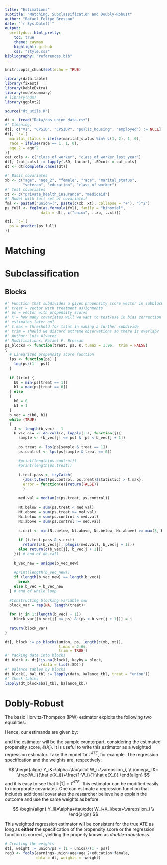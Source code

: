 ```yaml
---
title: "Estimations"
subtitle: "Matching, Subclassification and Doubly-Robust" 
author: "Rafael Felipe Bressan"
date: "`r Sys.Date()`"
output: 
  prettydoc::html_pretty:
    toc: true
    theme: cayman
    highlight: github
    css: "style.css"
bibliography: "references.bib"
---
```


```r
knitr::opts_chunk$set(echo = TRUE)
```

```r
library(data.table)
library(fixest)
library(kableExtra)
library(modelsummary)
# library(hdm)
library(ggplot2)
```

```r
source("dt_utils.R")
```

```r
dt <- fread("Data/cps_union_data.csv")
#' Cleaning.
dt[, c("V1", "CPSID", "CPSIDP", "public_housing", "employed") := NULL]
dt[, `:=`(
  marital_status = ifelse(marital_status %in% c(1, 2), 1, 0),
  race = ifelse(race == 1, 1, 0),
  age_2 = age^2
)]
cat_cols <- c("class_of_worker", "class_of_worker_last_year")
dt[, (cat_cols) := lapply(.SD, factor), .SDcols = cat_cols]
dt <- dt[complete.cases(dt)]
```

```r
#' Basic covariates
xb <- c("age", "age_2", "female", "race", "marital_status", 
        "veteran", "education", "class_of_worker")
#' Test covariates
xt <- c("private_health_insurance", "medicaid")
#' Model with full set of covariates!
fml <- paste0("union~(", paste(c(xb, xt), collapse = "+"), ")^2")
ps_full <- feglm(as.formula(fml), family = "binomial",
                data = dt[, c("union", ..xb, ..xt)])

dt[, `:=`(
  ps = predict(ps_full)
)]
```

# Matching

# Subclassification

## Blocks

```r
#' Function that subdivides a given propensity score vector in subblocks
#' treat = vector with treatment assignments
#' ps = vector with propensity scores
#' K = how many covariates will we want to test/use in bias correction of 
#' estimates later on? 
#' t.max = threshold for tstat in making a further subdivide 
#' trim = should we discard extreme observations so there is overlap?
#' Author: Luis Alvarez
#' Modifications: Rafael F. Bressan
ps_blocks <- function(treat, ps, K, t.max = 1.96,  trim = FALSE)
{
  # Linearized propensity score function
  lps <- function(ps) {
    log(ps/(1 - ps))
  }
  
  if (trim) {
    b0 = min(ps[treat == 1])
    b1 = max(ps[treat == 0])
  } else
  {
    b0 = 0
    b1 = 1
  }
  b_vec = c(b0, b1)
  while (TRUE)
  {
    J <- length(b_vec) - 1
    b_vec_new <- do.call(c, lapply(1:J, function(j){
      sample <- (b_vec[j] <= ps) & (ps < b_vec[j + 1])
      
      ps.treat <- lps(ps[sample & treat == 1])
      ps.control <- lps(ps[sample & treat == 0])
      
      #print(length(ps.control))
      #print(length(ps.treat))
      
      t.test.pass <- tryCatch(
        {abs(t.test(ps.control, ps.treat)$statistic) > t.max}, 
        error = function(e){return(FALSE)}
        )
      
      med.val = median(c(ps.treat, ps.control))
      
      Nt.below = sum(ps.treat < med.val)
      Nt.above = sum(ps.treat >= med.val)
      Nc.below = sum(ps.control < med.val)
      Nc.above = sum(ps.control >= med.val)
      
      s.crit <- min(Nt.below, Nt.above, Nc.below, Nc.above) >= max(3, K + 2)
      
      if (t.test.pass & s.crit)
        return(c(b_vec[j], plogis(med.val), b_vec[j + 1])) 
      else return(c(b_vec[j], b_vec[j + 1]))
    })) # end of do.call
    
    b_vec_new = unique(b_vec_new)
    
    #print(length(b_vec_new))
    if (length(b_vec_new) == length(b_vec))
      break 
    else b_vec = b_vec_new
  } # end of while loop
  
  #Constructing blocking variable now
  block_var = rep(NA, length(treat))
  
  for (j in 1:(length(b_vec) - 1))
    block_var[(b_vec[j] <= ps) & (ps < b_vec[j + 1])] = j
  
  return(block_var)
}
```

```r
dt[, block := ps_blocks(union, ps, length(c(xb, xt)), 
                        t.max = 2.66,
                        trim = TRUE)]
#' Packing data into blocks
dt_block <- dt[!is.na(block), keyby = block,
               .(data = list(.SD))]
#' Balance tables by blocks
dt_block[, bal_tbl := lapply(data, balance_tbl, treat = "union")]
#' Check tables
lapply(dt_block$bal_tbl, balance_kbl)
```

# Dobly-Robust

The basic Horvitz-Thompson (IPW) estimator exploits the following two equalities:


\begin{equation}
\mathbb{E}\left[\frac{Y_{i}\cdot W_{i}  }{e\left(X_{i}\right)}\right]=\mathbb{E}\left[Y_{i}(1)\right] \quad \text { and } \quad \mathbb{E}\left[\frac{Y_{i} \cdot\left(1-W_{i}\right) }{1-e\left(X_{i}\right)}\right]=\mathbb{E}\left[Y_{i}(0)\right]
\end{equation}

Hence, our estimands are given by:


\begin{align}
\tau^{ATE}=\mathbb{E}\left[Y_{i}(1)-Y_{i}(0)\right]&=\mathbb{E}\left[\frac{Y_{i} \cdot W_{i}}{e(X_i)}-\frac{Y_{i} \cdot\left(1-W_{i}\right)}{1-e(X_i)}\right] \\
\tau^{ATT}=\mathbb{E}\left[Y_{i}(1)-Y_{i}(0) \mid W_{i}=1\right]&=\mathbb{E}\left[\frac{Y_{i} \cdot W_{i}}{\mathbb{P}\left[W_{i}=1\right]}-\frac{Y_{i} \cdot\left(1-W_{i}\right) \cdot e(X_i)}{\mathbb{P}\left[W_{i}=1\right]\left(1-e(X_i)\right)}\right]
\end{align}


and the estimator will be the sample counterpart, considering the estimated propensity score, $\hat e(X_i)$. It is useful to write this estimator as a weighted regression estimator. Take the model for $\tau^{ATE}$, for example. The regression specification and the weights are, respectively:

$$
\begin{align}
Y_i&=\alpha+\tau\cdot W_i+\varepsilon_i, \\
\omega_i &= \frac{W_i}{\hat e(X_i)}+\frac{1-W_i}{1-\hat e(X_i)}
\end{align}
$$
and it is easy to see that $\mathbb{E}[\hat\tau] = \tau^{ATE}$. This estimator can be modified easily to incorporate covariates. One can estimate a regression function that includes additional covariates the researcher believe help explain the outcome and use the same weights as before.

$$
\begin{align}
Y_i&=\alpha+\tau\cdot W_i+X_i\beta+\varepsilon_i \\
\end{align}
$$

This weighted regression estimator will be consistent for the true ATE as long as **either** the specification of the propensity score or the regression function is correct, yielding the property known as _double-robustness_.

```r
# Creating the weights
dt[, weight := union/ps + (1 - union)/(1 - ps)]
reg3 <- feols(earnings~union+age+age_2+education+female, 
              data = dt, weights = ~weight)
```